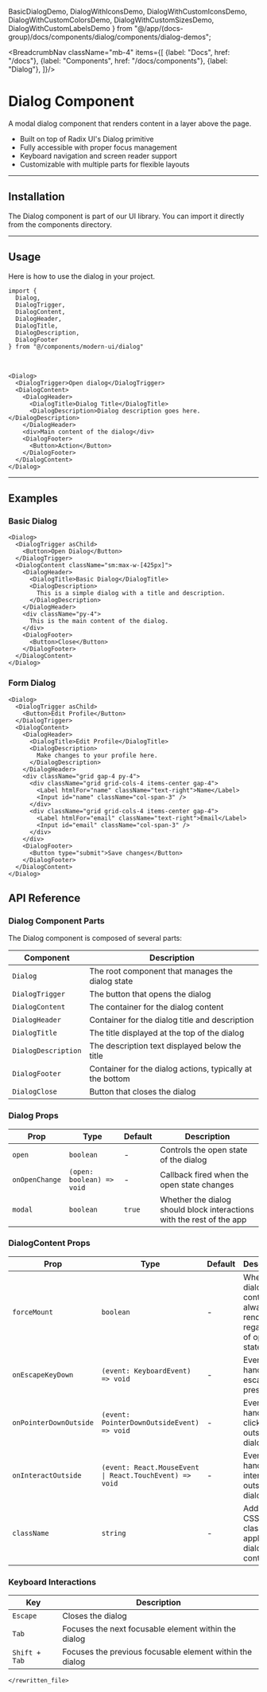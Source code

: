   BasicDialogDemo,
  DialogWithIconsDemo,
  DialogWithCustomIconsDemo,
  DialogWithCustomColorsDemo,
  DialogWithCustomSizesDemo,
  DialogWithCustomLabelsDemo
} from "@/app/(docs-group)/docs/components/dialog/components/dialog-demos";

<BreadcrumbNav className="mb-4" items={[
  {label: "Docs", href: "/docs"},
  {label: "Components", href: "/docs/components"},
  {label: "Dialog"},
]}/>

<PreviewDialog/>

# Dialog Component

A modal dialog component that renders content in a layer above the page.

- Built on top of Radix UI's Dialog primitive
- Fully accessible with proper focus management
- Keyboard navigation and screen reader support
- Customizable with multiple parts for flexible layouts

---

## Installation

The Dialog component is part of our UI library. You can import it directly from the components directory.

<DialogInstallation/>

---

## Usage

Here is how to use the dialog in your project.

```tsx
import { 
  Dialog, 
  DialogTrigger, 
  DialogContent, 
  DialogHeader, 
  DialogTitle, 
  DialogDescription,
  DialogFooter 
} from "@/components/modern-ui/dialog"
```

<br/>

```tsx
<Dialog>
  <DialogTrigger>Open dialog</DialogTrigger>
  <DialogContent>
    <DialogHeader>
      <DialogTitle>Dialog Title</DialogTitle>
      <DialogDescription>Dialog description goes here.</DialogDescription>
    </DialogHeader>
    <div>Main content of the dialog</div>
    <DialogFooter>
      <Button>Action</Button>
    </DialogFooter>
  </DialogContent>
</Dialog>
```

---

## Examples

### Basic Dialog
```tsx
<Dialog>
  <DialogTrigger asChild>
    <Button>Open Dialog</Button>
  </DialogTrigger>
  <DialogContent className="sm:max-w-[425px]">
    <DialogHeader>
      <DialogTitle>Basic Dialog</DialogTitle>
      <DialogDescription>
        This is a simple dialog with a title and description.
      </DialogDescription>
    </DialogHeader>
    <div className="py-4">
      This is the main content of the dialog.
    </div>
    <DialogFooter>
      <Button>Close</Button>
    </DialogFooter>
  </DialogContent>
</Dialog>
```

### Form Dialog
```tsx
<Dialog>
  <DialogTrigger asChild>
    <Button>Edit Profile</Button>
  </DialogTrigger>
  <DialogContent>
    <DialogHeader>
      <DialogTitle>Edit Profile</DialogTitle>
      <DialogDescription>
        Make changes to your profile here.
      </DialogDescription>
    </DialogHeader>
    <div className="grid gap-4 py-4">
      <div className="grid grid-cols-4 items-center gap-4">
        <Label htmlFor="name" className="text-right">Name</Label>
        <Input id="name" className="col-span-3" />
      </div>
      <div className="grid grid-cols-4 items-center gap-4">
        <Label htmlFor="email" className="text-right">Email</Label>
        <Input id="email" className="col-span-3" />
      </div>
    </div>
    <DialogFooter>
      <Button type="submit">Save changes</Button>
    </DialogFooter>
  </DialogContent>
</Dialog>
```

## API Reference

### Dialog Component Parts

The Dialog component is composed of several parts:

| Component | Description |
|-----------|-------------|
| `Dialog` | The root component that manages the dialog state |
| `DialogTrigger` | The button that opens the dialog |
| `DialogContent` | The container for the dialog content |
| `DialogHeader` | Container for the dialog title and description |
| `DialogTitle` | The title displayed at the top of the dialog |
| `DialogDescription` | The description text displayed below the title |
| `DialogFooter` | Container for the dialog actions, typically at the bottom |
| `DialogClose` | Button that closes the dialog |

### Dialog Props

| Prop | Type | Default | Description |
|------|------|---------|-------------|
| `open` | `boolean` | - | Controls the open state of the dialog |
| `onOpenChange` | `(open: boolean) => void` | - | Callback fired when the open state changes |
| `modal` | `boolean` | `true` | Whether the dialog should block interactions with the rest of the app |

### DialogContent Props
| Prop | Type | Default | Description |
|------|------|---------|-------------|
| `forceMount` | `boolean` | - | When used, dialog content will always render regardless of open state |
| `onEscapeKeyDown` | `(event: KeyboardEvent) => void` | - | Event handler for escape key press |
| `onPointerDownOutside` | `(event: PointerDownOutsideEvent) => void` | - | Event handler for clicks outside the dialog |
| `onInteractOutside` | `(event: React.MouseEvent \| React.TouchEvent) => void` | - | Event handler for interactions outside the dialog |
| `className` | `string` | - | Additional CSS classes to apply to the dialog content |

### Keyboard Interactions

| Key | Description |
|-----|-------------|
| `Escape` | Closes the dialog |
| `Tab` | Focuses the next focusable element within the dialog |
| `Shift + Tab` | Focuses the previous focusable element within the dialog |
``` 
</rewritten_file>